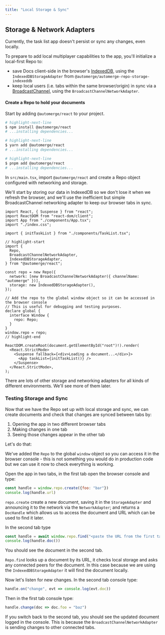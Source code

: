 ```yaml
---
title: "Local Storage & Sync"
---
```



## Storage & Network Adapters

Currently, the task list app doesn't persist or sync any changes, even locally.

To prepare to add local multiplayer capabilities to the app, you'll initialize a local-first Repo to:

- save Docs client-side in the browser's [IndexedDB](https://developer.mozilla.org/en-US/docs/Web/API/IndexedDB_API), using the `IndexedDBStorageAdapter` from `@automerge/automerge-repo-storage-indexeddb`
- keep local users (i.e. tabs within the same browser/origin) in sync via a [BroadcastChannel](https://developer.mozilla.org/en-US/docs/Web/API/Broadcast_Channel_API), using the `BroadcastChannelNetworkAdapter`.

<Exercise>

#### Create a Repo to hold your documents

Start by adding `@automerge/react` to your project.

<Tabs>
<TabItem value="npm" label="npm">

```bash
# highlight-next-line
$ npm install @automerge/react
# ...installing dependencies...
```

</TabItem>
<TabItem value="yarn" label="yarn">

```bash
# highlight-next-line
$ yarn add @automerge/react
# ...installing dependencies...
```

</TabItem>
<TabItem value="pnpm" label="pnpm">

```bash
# highlight-next-line
$ pnpm add @automerge/react
# ...installing dependencies...
```

</TabItem>
</Tabs>

In `src/main.tsx`, import `@automerge/react` and create a Repo object configured with networking and storage.

We'll start by storing our data in IndexedDB so we don't lose it when we refresh the browser, and we'll use the inefficient but simple BroadcastChannel networking adapter to keep our browser tabs in sync.

```tsx title="src/main.tsx"
import React, { Suspense } from "react";
import ReactDOM from "react-dom/client";
import App from "./components/App.tsx";
import "./index.css";

import { initTaskList } from "./components/TaskList.tsx";

// highlight-start
import {
  Repo,
  BroadcastChannelNetworkAdapter,
  IndexedDBStorageAdapter,
} from "@automerge/react";

const repo = new Repo({
  network: [new BroadcastChannelNetworkAdapter({ channelName: "automerge" })],
  storage: new IndexedDBStorageAdapter(),
});

// Add the repo to the global window object so it can be accessed in the browser console
// This is useful for debugging and testing purposes.
declare global {
  interface Window {
    repo: Repo;
  }
}
window.repo = repo;
// highlight-end

ReactDOM.createRoot(document.getElementById("root")!).render(
  <React.StrictMode>
    <Suspense fallback={<div>Loading a document...</div>}>
      <App taskList={initTaskList()} />
    </Suspense>
  </React.StrictMode>,
);
```

There are lots of other storage and networking adapters for all kinds of different environments. We'll see more of them later.

</Exercise>

### Testing Storage and Sync

Now that we have the Repo set up with local storage and sync, we can create documents and check that changes are synced between tabs by:

1. Opening the app in two different browser tabs
2. Making changes in one tab
3. Seeing those changes appear in the other tab

Let's do that:

We've added the `Repo` to the global `window` object so you can access it in the browser console - this is not something you would do in production code but we can use it now to check everything is working.

Open the app in two tabs, in the first tab open the browser console and type:

```js
const handle = window.repo.create({foo: "bar"})
console.log(handle.url)
```

`repo.create` create a new document, saving it in the `StorageAdapter` and announcing it to the network via the `NetworkAdapter`; and returns a `DocHandle` which allows us to access the document and URL which can be used to find it later.

In the second tab type

```js
const handle = await window.repo.find("<paste the URL from the first tab here>")
console.log(handle.doc())
```

You should see the document in the second tab.

`Repo.find` looks up a document by its URL, it checks local storage and asks any connected peers for the document. In this case because we are using the `IndexedDBStorageAdapter` it will find the document locally.

Now let's listen for new changes. In the second tab console type:

```js
handle.on("change", evt => console.log(evt.doc))
```

Then in the first tab console type:

```js
handle.change(doc => doc.foo = "baz")
```

If you switch back to the second tab, you should see the updated document logged in the console. This is because the `BroadcastChannelNetworkAdapter` is sending changes to other connected tabs.

